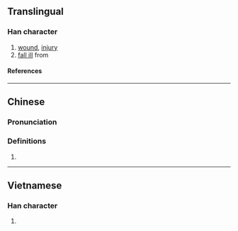 {{character info/new}}
==Translingual==

===Han character===
{{Han char|rn=64|rad=手|as=03|sn=6|four=55000|canj=QJK|ids=⿰扌丈}}

# [[wound]], [[injury]]
# [[fall ill]] from

====References====
{{Han ref|kx=0417.200|dkj=11795|dj=0764.130|hdz=31829.080|uh=6259}}

----

==Chinese==
{{zh-forms}}

===Pronunciation===
{{zh-pron
|m=zhàng
|c=zoeng6
|cat=
}}

===Definitions===
{{zh-hanzi}}

# {{rfdef|zh}}

----

==Vietnamese==

===Han character===
{{vi-readings|rs=手03|reading=rượn}}

# {{defn|lang=vi|sort=手03}}